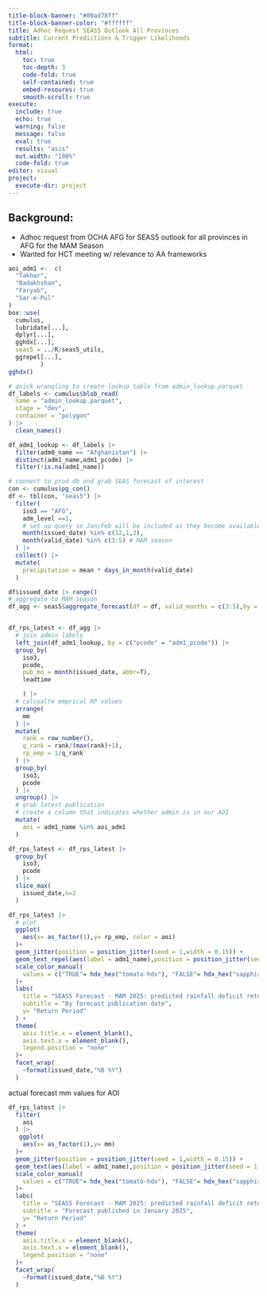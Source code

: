 ```yaml
---
title-block-banner: "#00ad78ff"
title-block-banner-color: "#ffffff"
title: Adhoc Request SEAS5 Outlook All Provinces
subtitle: Current Predictions & Trigger Likelihoods
format:
  html:
    toc: true
    toc-depth: 3
    code-fold: true
    self-contained: true
    embed-resoures: true
    smooth-scroll: true
execute:
  include: true
  echo: true
  warning: false
  message: false
  eval: true
  results: "asis"
  out.width: "100%"
  code-fold: true
editor: visual
project:
  execute-dir: project
---
```


## Background:

-   Adhoc request from OCHA AFG for SEAS5 outlook for all provinces in AFG for the MAM Season
-   Wanted for HCT meeting w/ relevance to AA frameworks

```r

aoi_adm1 <-  c(
  "Takhar",
  "Badakhshan",
  "Faryab",
  "Sar-e-Pul"
)
box::use(
  cumulus,
  lubridate[...],
  dplyr[...],
  gghdx[...],
  seas5 = ../R/seas5_utils,
  ggrepel[...],
         )
gghdx()
```

```r

# quick wrangling to create lookup table from admin_lookup.parquet
df_labels <- cumulus$blob_read(
  name = "admin_lookup.parquet",
  stage = "dev",
  container = "polygon"
) |>
  clean_names()

df_adm1_lookup <- df_labels |>
  filter(adm0_name == "Afghanistan") |>
  distinct(adm1_name,adm1_pcode) |>
  filter(!is.na(adm1_name))

```

```r
# connect to prod db and grab SEAS forecast of interest
con <- cumulus$pg_con()
df <- tbl(con, "seas5") |>
  filter(
    iso3 == "AFG",
    adm_level ==1,
    # set up query so Jan/Feb will be included as they become available
    month(issued_date) %in% c(12,1,2),
    month(valid_date) %in% c(3:5) # MAM season
  ) |>
  collect() |>
  mutate(
    precipitation = mean * days_in_month(valid_date)
  )
```

```r
df$issued_date |> range()
# aggregate to MAM season
df_agg <- seas5$aggregate_forecast(df = df, valid_months = c(3:5),by = c("iso3","pcode","issued_date"))


df_rps_latest <- df_agg |>
  # join admin labels
  left_join(df_adm1_lookup, by = c("pcode" = "adm1_pcode")) |>
  group_by(
    iso3,
    pcode,
    pub_mo = month(issued_date, abbr=T),
    leadtime

    ) |>
  # calcualte emprical RP values
  arrange(
    mm
  ) |>
  mutate(
    rank = row_number(),
    q_rank = rank/(max(rank)+1),
    rp_emp = 1/q_rank
  ) |>
  group_by(
    iso3,
    pcode
  ) |>
  ungroup() |>
  # grab latest publication
  # create a column that indicates whether admin is in our AOI
  mutate(
    aoi = adm1_name %in% aoi_adm1
  )

df_rps_latest <- df_rps_latest |>
  group_by(
    iso3,
    pcode
  ) |>
  slice_max(
    issued_date,n=2
  )
```

```r
df_rps_latest |>
  # plot
  ggplot(
    aes(x= as_factor(1),y= rp_emp, color = aoi)
  )+
  geom_jitter(position = position_jitter(seed = 1,width = 0.15)) +
  geom_text_repel(aes(label = adm1_name),position = position_jitter(seed = 1, width =0.2))+
  scale_color_manual(
    values = c("TRUE"= hdx_hex("tomato-hdx"), "FALSE"= hdx_hex("sapphire-hdx"))
  )+
  labs(
    title = "SEAS5 Forecast - MAM 2025: predicted rainfall deficit return period",
    subtitle = "By forecast publication date",
    y= "Return Period"
  ) +
  theme(
    axis.title.x = element_blank(),
    axis.text.x = element_blank(),
    legend.position = "none"
  )+
  facet_wrap(
    ~format(issued_date,"%B %Y")
  )
```

actual forecast mm values for AOI

```r
df_rps_latest |>
  filter(
    aoi
  ) |>
   ggplot(
    aes(x= as_factor(1),y= mm)
  )+
  geom_jitter(position = position_jitter(seed = 1,width = 0.15)) +
  geom_text(aes(label = adm1_name),position = position_jitter(seed = 1, width =0.2))+
  scale_color_manual(
    values = c("TRUE"= hdx_hex("tomato-hdx"), "FALSE"= hdx_hex("sapphire-hdx"))
  )+
  labs(
    title = "SEAS5 Forecast - MAM 2025: predicted rainfall deficit return period",
    subtitle = "Forecast published in January 2025",
    y= "Return Period"
  ) +
  theme(
    axis.title.x = element_blank(),
    axis.text.x = element_blank(),
    legend.position = "none"
  )+
  facet_wrap(
    ~format(issued_date,"%B %Y")
  )

```
